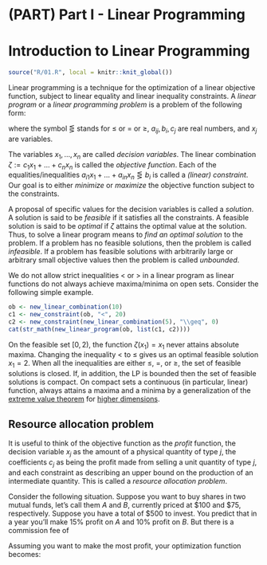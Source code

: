 # (PART) Part I - Linear Programming {-}

# Introduction to Linear Programming

```r
source("R/01.R", local = knitr::knit_global())
```


Linear programming is a technique for the optimization of a linear objective function, subject to linear equality and linear inequality constraints. A *linear program* or a *linear programming problem* is a problem of the following form:

\begin{equation}
  \begin{aligned}
    \mbox{optimize: } && c_1 x_1 + \dots + c_n x_n & \\
    \mbox{subject to: } 
      && a_{11} x_1 + \dots + a_{1n} x_n & \lesseqgtr b_1 \\
      && a_{21} x_1 + \dots + a_{2n} x_n & \lesseqgtr b_2 \\
      && \vdots &  \\
      && a_{m1} x_1 + \dots + a_{mn} x_n & \lesseqgtr b_m,
  \end{aligned}
  (\#eq:intro-lp)
\end{equation}
where the symbol $\lesseqgtr$ stands for $\leq$ or $=$ or $\geq$, $a_{ij}, b_i, c_j$ are real numbers, and $x_j$ are variables.

The variables $x_1, \dots, x_n$ are called *decision variables*. The linear combination $\zeta := c_1 x_1 + \dots + c_n x_n$ is called the *objective function*. Each of the equalities/inequalities $a_{i1} x_1 + \dots + a_{in} x_n \lesseqgtr b_i$ is called a *(linear) constraint*. Our goal is to either *minimize* or *maximize* the objective function subject to the constraints.

A proposal of specific values for the decision variables is called a *solution*. A solution is said to be *feasible* if it satisfies all the constraints. A feasible solution is said to be *optimal* if $\zeta$ attains the optimal value at the solution. Thus, to solve a linear program means to *find an optimal solution* to the problem. If a problem has no feasible solutions, then the problem is called *infeasible*. If a problem has feasible solutions with arbitrarily large or arbitrary small objective values then the problem is called *unbounded*.

:::{.remark}

We do not allow strict inequalities $<$ or $>$ in a linear program as linear functions do not always achieve maxima/minima on open sets. Consider the following simple example.

```r
ob <- new_linear_combination(10)
c1 <- new_constraint(ob, "<", 20)
c2 <- new_constraint(new_linear_combination(5), "\\geq", 0)
cat(str_math(new_linear_program(ob, list(c1, c2))))
```

On the feasible set $[0, 2)$, the function $\zeta(x_1) = x_1$ never attains absolute maxima.
Changing the inequality $<$ to $\leq$ gives us an optimal feasible solution $x_1 = 2$. When all the inequalities are either $\le$, $=$, or $\ge$, the set of feasible solutions is closed. If, in addition, the LP is bounded then the set of feasible solutions is compact. On compact sets a continuous (in particular, linear) function, always attains a maxima and a minima by a generalization of the [extreme value theorem](https://en.wikipedia.org/wiki/Extreme_value_theorem) for [higher dimensions](https://math.stackexchange.com/a/881569).

:::

## Resource allocation problem
It is useful to think of the objective function as the *profit* function, the decision variable $x_j$ as the amount of a physical quantity of type $j$, the coefficients $c_j$ as being the profit made from selling a unit quantity of type $j$, and each constraint as describing an upper bound on the production of an intermediate quantity. This is called a *resource allocation problem*.

Consider the following situation. Suppose you want to buy shares in two mutual funds, let's call them $A$ and $B$, currently priced at \$100 and \$75, respectively. Suppose you have a total of \$500 to invest. You predict that in a year you'll make $15\%$ profit on $A$ and $10\%$ profit on $B$. But there is a commission fee of 

Assuming you want to make the most profit, your optimization function becomes: